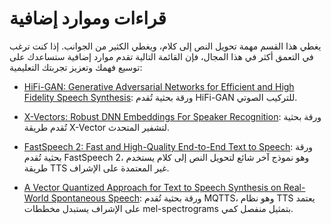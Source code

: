 # قراءات وموارد إضافية

يغطي هذا القسم مهمة تحويل النص إلى كلام، ويغطي الكثير من الجوانب. إذا كنت ترغب في التعمق أكثر في هذا المجال، فإن القائمة التالية تقدم موارد إضافية ستساعدك على توسيع فهمك وتعزيز تجربتك التعليمية:

* [HiFi-GAN: Generative Adversarial Networks for Efficient and High Fidelity Speech Synthesis](https://arxiv.org/pdf/2010.05646.pdf): ورقة بحثية تُقدم HiFi-GAN للتركيب الصوتي.

* [X-Vectors: Robust DNN Embeddings For Speaker Recognition](https://www.danielpovey.com/files/2018_icassp_xvectors.pdf): ورقة بحثية تُقدم طريقة X-Vector لتشفير المتحدث.

* [FastSpeech 2: Fast and High-Quality End-to-End Text to Speech](https://arxiv.org/pdf/2006.04558.pdf): ورقة بحثية تُقدم FastSpeech 2، وهو نموذج آخر شائع لتحويل النص إلى كلام يستخدم طريقة TTS غير المعتمدة على الإشراف.

* [A Vector Quantized Approach for Text to Speech Synthesis on Real-World Spontaneous Speech](https://arxiv.org/pdf/2302.04215v1.pdf): ورقة بحثية تُقدم MQTTS، وهو نظام TTS يعتمد على الإشراف يستبدل مخططات mel-spectrograms بتمثيل منفصل كمي.